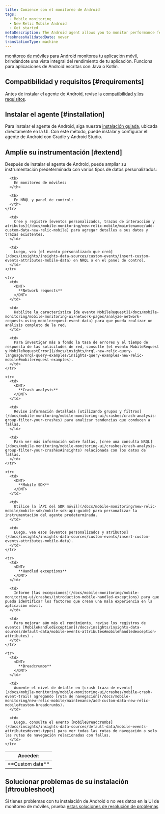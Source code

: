 ```yaml
---
title: Comience con el monitoreo de Android
tags:
  - Mobile monitoring
  - New Relic Mobile Android
  - Get started
metaDescription: The Android agent allows you to monitor performance for Android apps written using Java or Kotlin.
freshnessValidatedDate: never
translationType: machine
---
```


[monitoreo de móviles](/docs/mobile-monitoring/new-relic-mobile/getting-started/introduction-new-relic-mobile) para Android monitorea tu aplicación móvil, brindándote una vista integral del rendimiento de tu aplicación. Funciona para aplicaciones de Android escritas con Java o Kotlin.

## Compatibilidad y requisitos [#requirements]

Antes de instalar el agente de Android, revise la [compatibilidad y los requisitos](/docs/mobile-monitoring/new-relic-mobile-android/get-started/new-relic-android-compatibility-requirements/).

## Instalar el agente [#installation]

Para instalar el agente de Android, siga nuestra [instalación guiada](https://onenr.io/02R5GVpaxQb), ubicada directamente en la UI. Con este método, puede instalar y configurar el agente de Android con Gradle y Android Studio.

## Amplíe su instrumentación [#extend]

Después de instalar el agente de Android, puede ampliar su instrumentación predeterminada con varios tipos de datos personalizados:

<table>
  <thead>
    <tr>
      <th style={{ width: "150px" }}>
        Acceder:
      </th>

      <th>
        En monitoreo de móviles:
      </th>

      <th>
        En NRQL y panel de control:
      </th>
    </tr>
  </thead>

  <tbody>
    <tr>
      <td>
        <DNT>
          **Custom data**
        </DNT>
      </td>

      <td>
        Cree y registre [eventos personalizados, trazas de interacción y atributos](/docs/mobile-monitoring/new-relic-mobile/maintenance/add-custom-data-new-relic-mobile) para agregar detalles a sus datos y trazas existentes.
      </td>

      <td>
        Luego, vea [el evento personalizado que creó](/docs/insights/insights-data-sources/custom-events/insert-custom-events-attributes-mobile-data) en NRQL o en el panel de control.
      </td>
    </tr>

    <tr>
      <td>
        <DNT>
          **Network requests**
        </DNT>
      </td>

      <td>
        Habilite la característica [de evento MobileRequest](/docs/mobile-monitoring/mobile-monitoring-ui/network-pages/analyze-network-requests-using-mobilerequest-event-data) para que pueda realizar un análisis completo de la red.
      </td>

      <td>
        Para investigar más a fondo la tasa de errores y el tiempo de respuesta de las solicitudes de red, consulte [el evento MobileRequest y MobileRequestError](/docs/insights/nrql-new-relic-query-language/nrql-query-examples/insights-query-examples-new-relic-mobile#mobilerequest-examples).
      </td>
    </tr>

    <tr>
      <td>
        <DNT>
          **Crash analysis**
        </DNT>
      </td>

      <td>
        Revise información detallada [utilizando grupos y filtros](/docs/mobile-monitoring/mobile-monitoring-ui/crashes/crash-analysis-group-filter-your-crashes) para analizar tendencias que conducen a fallas.
      </td>

      <td>
        Para ver más información sobre fallas, [cree una consulta NRQL](/docs/mobile-monitoring/mobile-monitoring-ui/crashes/crash-analysis-group-filter-your-crashes#insights) relacionada con los datos de fallas.
      </td>
    </tr>

    <tr>
      <td>
        <DNT>
          **Mobile SDK**
        </DNT>
      </td>

      <td>
        Utilice la [API del SDK móvil](/docs/mobile-monitoring/new-relic-mobile/mobile-sdk/mobile-sdk-api-guide) para personalizar la instrumentación del agente predeterminada.
      </td>

      <td>
        Luego, vea esos [eventos personalizados y atributos](/docs/insights/insights-data-sources/custom-events/insert-custom-events-attributes-mobile-data).
      </td>
    </tr>

    <tr>
      <td>
        <DNT>
          **Handled exceptions**
        </DNT>
      </td>

      <td>
        Informe [las excepciones](/docs/mobile-monitoring/mobile-monitoring-ui/crashes/introduction-mobile-handled-exceptions) para que pueda identificar los factores que crean una mala experiencia en la aplicación móvil.
      </td>

      <td>
        Para mejorar aún más el rendimiento, revise los registros de eventos [MobileHandledException](/docs/insights/insights-data-sources/default-data/mobile-events-attributes#mobilehandledexception-attributes) .
      </td>
    </tr>

    <tr>
      <td>
        <DNT>
          **Breadcrumbs**
        </DNT>
      </td>

      <td>
        Aumente el nivel de detalle en [crash traza de evento](/docs/mobile-monitoring/mobile-monitoring-ui/crashes/mobile-crash-event-trail) agregando [ruta de navegación](/docs/mobile-monitoring/new-relic-mobile/maintenance/add-custom-data-new-relic-mobile#custom-breadcrumbs).
      </td>

      <td>
        Luego, consulte el evento [MobileBreadcrumbs](/docs/insights/insights-data-sources/default-data/mobile-events-attributes#event-types) para ver todas las rutas de navegación o solo las rutas de navegación relacionadas con fallas.
      </td>
    </tr>
  </tbody>
</table>

## Solucionar problemas de su instalación [#troubleshoot]

Si tienes problemas con tu instalación de Android o no ves datos en la UI de monitoreo de móviles, prueba [estas soluciones de resolución de problemas](/docs/mobile-monitoring/new-relic-mobile-android/troubleshoot/no-data-appears-android).
